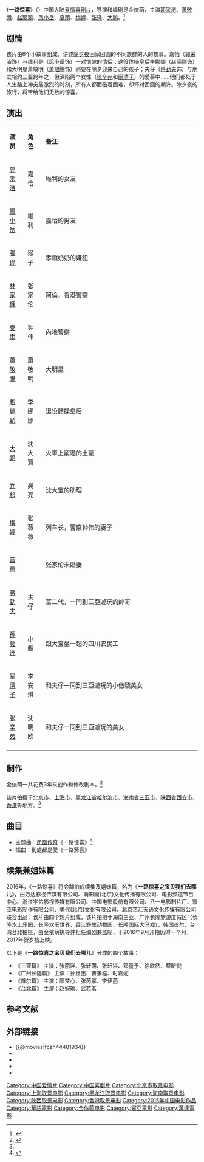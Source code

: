 {{不是|一路惊心}}
{{电影信息框
| 片名     = 一路惊喜
| 电影原名 = ''{{lang|en|Crazy New Year's Eve}}''
| 图像     = Crazy New Year's Eve poster.jpg
| 图像说明 = 中国大陆版海报
| 导演     = [[金依萌|金依萌]]、[[潘安子|潘安子]]、[[章家瑞|章家瑞]]、[[宋迪|宋迪]]
| 监制     = 
| 制片     = 
| 编剧     = [[金依萌|金依萌]]
| 原著     = 
| 主演     = [[郭采洁|郭采洁]]、[[萧敬腾|萧敬腾]]、[[赵丽颖|赵丽颖]]、<br>[[凤小岳|凤小岳]]、[[夏雨|夏雨]]、[[梅婷|梅婷]]、<br>[[张译|张译]]、[[董成鹏|大鹏]]
| 配乐     = 
| 摄影     = 
| 剪辑     = 
| 制片商   = [[寰亚电影制作有限公司|寰亚电影制作有限公司]]<br>[[万达影视传媒有限公司|万达影视传媒有限公司]]<br>[[五洲电影发行有限公司|五洲电影发行有限公司]]<br>[[萌影画(北京)文化传播有限公司|萌影画(北京)文化传播有限公司]]<br>[[北京华盖映月影视文化投资管理有限公司|北京华盖映月影视文化投资管理有限公司]]<br>[[浙江宇佑影视传媒有限公司|浙江宇佑影视传媒有限公司]]<br>[[携手扬艺先锋(北京)文化传播有限公司|携手扬艺先锋(北京)文化传播有限公司]]
| 发行商   = [[万达影视传媒有限公司|万达影视传媒有限公司]]
| 上映日期 = {{Film date|2015|2|6|中国大陆|2015|6|24|香港}}(限量上映）<ref>{{cite news |author= |url=http://www.hkfilmblog.com/archives/43059 |title=寰亞《一路惊喜》「驚喜」上映 |newspaper=講。鏟。片 |accessdate=2015-06-14 |date=2015-06-13 |archive-date=2019-12-06 |archive-url=https://web.archive.org/web/20191206102702/https://www.hkfilmblog.com/archives/43059 |dead-url=no }}</ref>
| 片长     = 120分钟
| 产地     = {{CHNML}}
| 语言     = 普通话
| 预算     = 
| 票房     = 
| 前集     = 
| 续集     = 
}}
《'''一路惊喜'''》（{{lang-en|''Crazy New Year's Eve''}}）中国大陆[[爱情片|爱情]][[喜剧片|喜剧片]]，导演和编剧是金依萌，主演[[郭采洁|郭采洁]]、[[萧敬腾|萧敬腾]]、[[赵丽颖|赵丽颖]]、[[凤小岳|凤小岳]]、[[夏雨|夏雨]]、[[梅婷|梅婷]]、[[张译|张译]]、[[大鹏|大鹏]]。<ref>{{cite news |author= |url=http://news.xinhuanet.com/ent/2014-11/17/c_127217760.htm |title=《一路惊喜》“双节档”上映 赵丽颖狂虐萧敬腾 |newspaper=新华网 |date=2014-11-17 |accessdate=2015-01-11 |archive-date=2015-04-06 |archive-url=https://web.archive.org/web/20150406001543/http://news.xinhuanet.com/ent/2014-11/17/c_127217760.htm |dead-url=no }}</ref>

==剧情==
该片由6个小故事组成，讲述[[除夕|除夕夜]]回家团圆的不同族群的人的故事。嘉怡（[[郭采洁|郭采洁]]饰）与维利是（[[凤小岳|凤小岳]]饰）一对恨嫁的情侣；退役体操皇后李娜娜（[[赵丽颖|赵丽颖]]饰）和大明星萧敬明（[[萧敬腾|萧敬腾]]饰）则要在除夕迎来自己的孩子；夫仔（[[蒋劲夫|蒋劲夫]]饰）与朋友相约三亚跨年之，但深陷两个女性（[[张辛苑|张辛苑]]和[[阚清子|阚清子]]）的爱慕中……他们都处于人生路上冲突最激烈的时刻，所有人都面临着困难，却怀对团圆的期许。除夕夜的旅行，将带给他们无数的惊喜。

==演出==
{|class="wikitable" width="60%"
|- style="background:cornflowerblue; color:white" align=center
|style="width:5%"|'''演员'''||style="width:5%"|'''角色'''||style="width:50%"|'''备注'''
|-
| [[郭采洁|郭采洁]] || 嘉怡 || 維利的女友
|-
| [[鳳小岳|鳳小岳]] || 維利 || 嘉怡的男友
|- 
| [[張译|張译]] || 猴子 || 孝順奶奶的嫌犯
|- 
| [[林家棟|林家棟]] || 张家伦 || 阿倫，香港警察
|-
| [[夏雨|夏雨]] || 钟伟 || 內地警察
|-
| [[蕭敬騰|蕭敬騰]] || 蕭敬明 || 大明星
|- 
| [[趙麗穎|趙麗穎]] || 李娜娜 || 退役體操皇后
|-
| [[董成鹏|大鹏]] || 沈大寶 || 火車上窮過的土豪
|-
| [[乔杉|乔杉]] || 吴亮 || 沈大宝的助理
|-
| [[梅婷|梅婷]]||  张薇薇 || 列车长，警察钟伟的妻子
|-
| [[蓝燕|蓝燕]] || {{lang|en|Win}} || 张家伦未婚妻
|-
| [[蔣勁夫|蔣勁夫]] || 夫仔 || 富二代，一同到三亞遊玩的帥哥
|-
| [[孫藝洲|孫藝洲]] || 小趙  || 跟大宝坐一起的四川农民工
|-
| [[闞清子|闞清子]] || 李安琪 || 和夫仔一同到三亞遊玩的小傲驕美女
|-
| [[张辛苑|张辛苑]] || 沈晓欧 || 和夫仔一同到三亞遊玩的美女
|-
|}

==制作==
金依萌一共花费3年来创作和修改剧本。<ref name="cat">{{cite news|author= |url=http://news.xinhuanet.com/ent/2014-11/14/c_127208933.htm |title=《一路惊喜》定档2月12日 金依萌携群星“爱要爱”  |newspaper=新华网|accessdate=2015-01-11 |date=2014-11-14}}</ref>

该片拍摄于[[北京市|北京市]]、[[上海市|上海市]]、[[黑龙江省|黑龙江省]][[哈尔滨市|哈尔滨市]]、[[海南省|海南省]][[三亚市|三亚市]]、[[陕西省|陕西省]][[西安市|西安市]]、[[香港|香港]]等地方。<ref name="cat"/>

==曲目==
*主题曲：[[凤凰传奇|凤凰传奇]]《一路惊喜》<ref>{{cite news |author= |url=http://ent.sina.com.cn/m/c/2014-12-31/09594266158.shtml |title=凤凰传奇加“萌”《一路惊喜》发宣传曲 |newspaper=新浪网 |date=2014-12-31 |accessdate=2015-01-11 |archive-date=2019-09-10 |archive-url=https://web.archive.org/web/20190910065829/http://ent.sina.com.cn/m/c/2014-12-31/09594266158.shtml |dead-url=no }}</ref>
*插曲：到處都是愛《一路驚喜》

==续集兼姐妹篇==
2016年，《一路惊喜》将会翻拍成续集及姐妹篇，名为《'''一路惊喜之宝贝我们去哪儿'''》，由万达影视传媒有限公司、萌影画(北京)文化传播有限公司、电影频道节目中心、浙江宇佑影视传媒有限公司、中国电影股份有限公司、八一电影制片厂、寰亚电影制作有限公司、美代(北京)文化有限公司、北京艺汇天通文化传媒有限公司联合出品，该片由四个短片组成，该片拍摄于海南三亚、广州长隆旅游度假区（长隆水上乐园、长隆欢乐世界、香江野生动物园、长隆国际大马戏）、韩国首尔、台湾台北拍摄，由金依萌执导并担任编剧兼监制，于2016年9月开拍历时一个月，2017年贺岁档上映。

以下是《'''一路惊喜之宝贝我们去哪儿'''》分成的四个故事：
*《三亚篇》 主演：张丽洋、张轩萌、张轩淇、邓童予、徐欣然、蔡昕悦
*《广州长隆篇》 主演：孙丝墨、曹景程、时嘉妮
*《首尔篇》 主演：廖梦心、张芮嘉、李伊菡
*《台北篇》 主演：赵婉瑜、武若茗

==参考文献==
{{reflist}}

==外部链接==
*{{@movies|fczh44481934}}
*{{hkmdb title|17219}}
*{{douban}}
*{{Mtime|216154}}
*{{imdb title|4481934}}

{{電影台灣首播
|電視台={{flagicon|Taiwan}} 台灣 [[衛視電影台|衛視電影台]]
|播放檔次=週二晚間九點全台首播
|節目名稱=一路惊喜 
|日期=2016.02.09
}}

{{DEFAULTSORT:Yi一}}
[[Category:中国爱情片|Category:中国爱情片]]
[[Category:中国喜剧片|Category:中国喜剧片]]
[[Category:北京市取景电影|Category:北京市取景电影]]
[[Category:上海取景电影|Category:上海取景电影]]
[[Category:黑龙江取景电影|Category:黑龙江取景电影]]
[[Category:海南取景电影|Category:海南取景电影]]
[[Category:陕西取景电影|Category:陕西取景电影]]
[[Category:香港取景电影|Category:香港取景电影]]
[[Category:2015年中国电影作品|Category:2015年中国电影作品]]
[[Category:華語電影|Category:華語電影]]
[[Category:金依萌电影|Category:金依萌电影]]
[[Category:寰亞電影|Category:寰亞電影]]
[[Category:萬達電影|Category:萬達電影]]